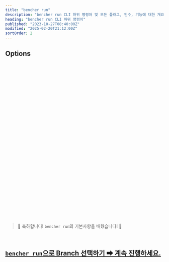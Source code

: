```yaml
---
title: "bencher run"
description: "bencher run CLI 하위 명령어 및 모든 플래그, 인수, 기능에 대한 개요"
heading: "bencher run CLI 하위 명령어"
published: "2023-10-27T08:40:00Z"
modified: "2025-02-20T21:12:00Z"
sortOrder: 2
---
```



<Intro />

<Cmd />

<BenchmarkCommand />

## Options

<Project />

<br />

<Token />

<br />

<BranchSelection />

<br />

<Testbed />

<br />

<Thresholds />

<br />

<Adapters />

<br />

<Iter />

<br />

<Fold />

<br />

<Backdate />

<br />

<AllowFailure />

<br />

<Format />

<br />

<Quiet />

<br />

<GitHubActions />

<br />

<CiOnlyThresholds />

<br />

<CiOnlyOnAlert />

<br />

<CiId />

<br/>

<CiNumber />

<br/>

<Shell />

<br />

<Flag />

<br />

<Exec />

<br />

<Host />

<br />

<InsecureHost />

<br />

<NativeTls />

<br />

<Timeout />

<br />

<Attempts />

<br />

<RetryAfter />

<br />

<DryRun />

<br />

<Help />

<br />
<br />

> 🐰 축하합니다! <code>bencher run</code>의 기본사항을 배웠습니다! 🎉

<br/>

<h2><a href="/ko/docs/explanation/branch-selection/"><code>bencher run</code>으로 Branch 선택하기 ➡ 계속 진행하세요.</a></h2>